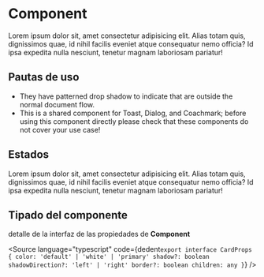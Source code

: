 

<Meta title="Molecules/VotingCard" component={VotingCard} />

# Component

Lorem ipsum dolor sit, amet consectetur adipisicing elit. Alias totam quis, dignissimos quae, id nihil facilis eveniet atque consequatur nemo officia? Id ipsa expedita nulla nesciunt, tenetur magnam laboriosam pariatur!

## **Pautas de uso**

- They have patterned drop shadow to indicate that are outside the normal document flow.
- This is a shared component for Toast, Dialog, and Coachmark; before using this component directly please check that these components do not cover your use case!

<Canvas>
  <Story name="Default">
    <VotingCard />
  </Story>
</Canvas>

## **Estados**

Lorem ipsum dolor sit, amet consectetur adipisicing elit. Alias totam quis, dignissimos quae, id nihil facilis eveniet atque consequatur nemo officia? Id ipsa expedita nulla nesciunt, tenetur magnam laboriosam pariatur!

<Canvas>
  <Story name="Estados">
    <VotingCard state="voting" avatarColor="teal" />
    <VotingCard state="voted" avatarColor="teal" />
    <VotingCard state="viewVote" vote="10" avatarColor="teal" />
  </Story>
</Canvas>

## Tipado del componente

detalle de la interfaz de las propiedades de **Component**

<Source
  language="typescript"
  code={dedent`
    export interface CardProps {
      color: 'default' | 'white' | 'primary'
      shadow?: boolean
      shadowDirection?: 'left' | 'right'
      border?: boolean
      children: any
    }
  `}
/>

